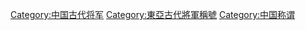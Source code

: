 [[Category:中国古代将军|Category:中国古代将军]]
[[Category:東亞古代將軍稱號|Category:東亞古代將軍稱號]]
[[Category:中国称谓|Category:中国称谓]]